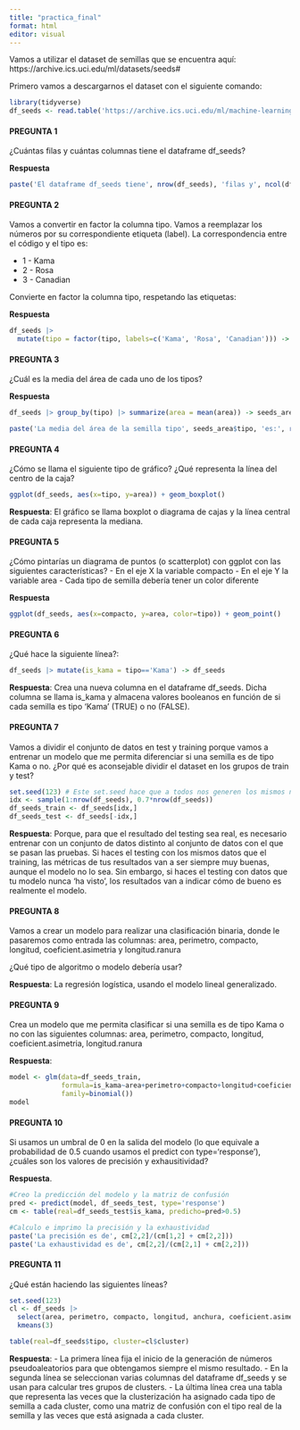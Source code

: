 ---
title: "practica_final"
format: html
editor: visual
---

Vamos a utilizar el dataset de semillas que se encuentra aquí: https://archive.ics.uci.edu/ml/datasets/seeds#

Primero vamos a descargarnos el dataset con el siguiente comando:

```{r}
library(tidyverse)
df_seeds <- read.table('https://archive.ics.uci.edu/ml/machine-learning-databases/00236/seeds_dataset.txt', col.names = c('area','perimetro','compacto','longitud','anchura','coeficient.asimetria','longitud.ranura','tipo'))
```

#### PREGUNTA 1

¿Cuántas filas y cuántas columnas tiene el dataframe df_seeds?

**Respuesta**

```{r}
paste('El dataframe df_seeds tiene', nrow(df_seeds), 'filas y', ncol(df_seeds), 'columnas.')
```

#### PREGUNTA 2

Vamos a convertir en factor la columna tipo. Vamos a reemplazar los números por su correspondiente etiqueta (label). La correspondencia entre el código y el tipo es:

-   1 - Kama
-   2 - Rosa
-   3 - Canadian

Convierte en factor la columna tipo, respetando las etiquetas:

**Respuesta**

```{r}
df_seeds |> 
  mutate(tipo = factor(tipo, labels=c('Kama', 'Rosa', 'Canadian'))) -> df_seeds
```

#### PREGUNTA 3

¿Cuál es la media del área de cada uno de los tipos?

**Respuesta**

```{r}
df_seeds |> group_by(tipo) |> summarize(area = mean(area)) -> seeds_area

paste('La media del área de la semilla tipo', seeds_area$tipo, 'es:', round(seeds_area$area, 2))
```

#### PREGUNTA 4

¿Cómo se llama el siguiente tipo de gráfico? ¿Qué representa la línea del centro de la caja?

```{r}
ggplot(df_seeds, aes(x=tipo, y=area)) + geom_boxplot()
```

**Respuesta**: El gráfico se llama boxplot o diagrama de cajas y la línea central de cada caja representa la mediana.

#### PREGUNTA 5

¿Cómo pintarías un diagrama de puntos (o scatterplot) con ggplot con las siguientes características? - En el eje X la variable compacto - En el eje Y la variable area - Cada tipo de semilla debería tener un color diferente

**Respuesta**

```{r}
ggplot(df_seeds, aes(x=compacto, y=area, color=tipo)) + geom_point()
```

#### PREGUNTA 6

¿Qué hace la siguiente línea?:

```{r}
df_seeds |> mutate(is_kama = tipo=='Kama') -> df_seeds
```

**Respuesta**: Crea una nueva columna en el dataframe df_seeds. Dicha columna se llama is_kama y almacena valores booleanos en función de si cada semilla es tipo 'Kama' (TRUE) o no (FALSE).

#### PREGUNTA 7

Vamos a dividir el conjunto de datos en test y training porque vamos a entrenar un modelo que me permita diferenciar si una semilla es de tipo Kama o no. ¿Por qué es aconsejable dividir el dataset en los grupos de train y test?

```{r}
set.seed(123) # Este set.seed hace que a todos nos generen los mismos número aleatorios
idx <- sample(1:nrow(df_seeds), 0.7*nrow(df_seeds))
df_seeds_train <- df_seeds[idx,]
df_seeds_test <- df_seeds[-idx,]
```

**Respuesta**: Porque, para que el resultado del testing sea real, es necesario entrenar con un conjunto de datos distinto al conjunto de datos con el que se pasan las pruebas. Si haces el testing con los mismos datos que el training, las métricas de tus resultados van a ser siempre muy buenas, aunque el modelo no lo sea. Sin embargo, si haces el testing con datos que tu modelo nunca 'ha visto', los resultados van a indicar cómo de bueno es realmente el modelo.

#### PREGUNTA 8

Vamos a crear un modelo para realizar una clasificación binaria, donde le pasaremos como entrada las columnas: area, perimetro, compacto, longitud, coeficient.asimetria y longitud.ranura

¿Qué tipo de algoritmo o modelo debería usar?

**Respuesta**: La regresión logística, usando el modelo lineal generalizado.

#### PREGUNTA 9

Crea un modelo que me permita clasificar si una semilla es de tipo Kama o no con las siguientes columnas: area, perimetro, compacto, longitud, coeficient.asimetria, longitud.ranura

**Respuesta**:

```{r}
model <- glm(data=df_seeds_train, 
             formula=is_kama~area+perimetro+compacto+longitud+coeficient.asimetria+longitud.ranura,
             family=binomial())
model
```

#### PREGUNTA 10

Si usamos un umbral de 0 en la salida del modelo (lo que equivale a probabilidad de 0.5 cuando usamos el predict con type='response'), ¿cuáles son los valores de precisión y exhausitividad?

**Respuesta**.

```{r}
#Creo la predicción del modelo y la matriz de confusión
pred <- predict(model, df_seeds_test, type='response')
cm <- table(real=df_seeds_test$is_kama, predicho=pred>0.5)

#Calculo e imprimo la precisión y la exhaustividad
paste('La precisión es de', cm[2,2]/(cm[1,2] + cm[2,2]))
paste('La exhaustividad es de', cm[2,2]/(cm[2,1] + cm[2,2]))
```

#### PREGUNTA 11

¿Qué están haciendo las siguientes líneas?

```{r}
set.seed(123)
cl <- df_seeds |> 
  select(area, perimetro, compacto, longitud, anchura, coeficient.asimetria, longitud.ranura) |> 
  kmeans(3)

table(real=df_seeds$tipo, cluster=cl$cluster)
```

**Respuesta**: - La primera línea fija el inicio de la generación de números pseudoaleatorios para que obtengamos siempre el mismo resultado. - En la segunda línea se seleccionan varias columnas del dataframe df_seeds y se usan para calcular tres grupos de clusters. - La última línea crea una tabla que representa las veces que la clusterización ha asignado cada tipo de semilla a cada cluster, como una matriz de confusión con el tipo real de la semilla y las veces que está asignada a cada cluster.
